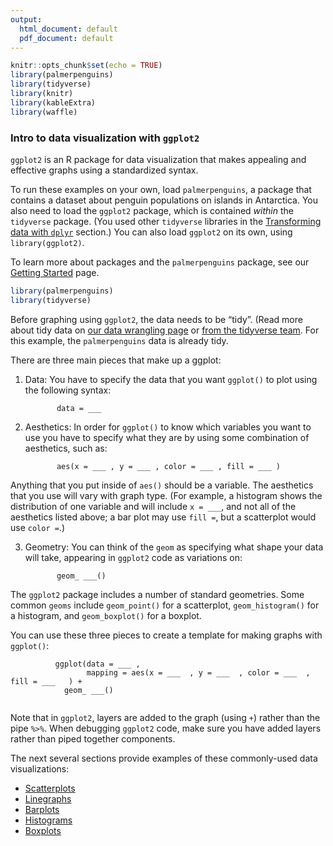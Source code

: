 ```yaml
---
output:
  html_document: default
  pdf_document: default
---
```


```r
knitr::opts_chunk$set(echo = TRUE)
library(palmerpenguins)
library(tidyverse)
library(knitr)
library(kableExtra)
library(waffle)
```

### Intro to data visualization with `ggplot2`

`ggplot2` is an R package for data visualization that makes appealing and effective graphs using a standardized syntax.

To run these examples on your own, load `palmerpenguins`, a package that contains a dataset about penguin populations on islands in Antarctica. You also need to load the `ggplot2` package, which is contained _within_ the `tidyverse` package. (You used other `tidyverse` libraries in the [Transforming data with `dplyr`](link) section.) You can also load `ggplot2` on its own, using `library(ggplot2)`.

To learn more about packages and the `palmerpenguins` package, see our [Getting Started](LINK-HERE) page.

```r
library(palmerpenguins)
library(tidyverse)
```

Before graphing using `ggplot2`, the data needs to be "tidy". (Read more about tidy data on [our data wrangling page](LINK-HERE) or [from the tidyverse team](https://cran.r-project.org/web/packages/tidyr/vignettes/tidy-data.html). For this example, the `palmerpenguins` data is already tidy.

There are three main pieces that make up a ggplot:

1. Data: You have to specify the data that you want `ggplot()` to plot using the following syntax: 
      
              data = ___

2. Aesthetics: In order for `ggplot()` to know which variables you want to use you have to specify what they are by using some combination of aesthetics, such as:

              aes(x = ___ , y = ___ , color = ___ , fill = ___ )

Anything that you put inside of `aes()` should be a variable. The aesthetics that you use will vary with graph type. (For example, a histogram shows the distribution of one variable and will include `x = ___ `, and not all of the aesthetics listed above; a bar plot may use `fill = `, but a scatterplot would use `color = `.)

3. Geometry: You can think of the `geom` as specifying what shape your data will take, appearing in `ggplot2` code as variations on:

              geom_ ___()

The `ggplot2` package includes a number of standard geometries. Some common `geoms` include `geom_point()` for a scatterplot, `geom_histogram()` for a histogram, and `geom_boxplot()` for a boxplot. 

You can use these three pieces to create a template for making graphs with `ggplot()`:

              ggplot(data = ___ ,
                     mapping = aes(x = ___  , y = ___  , color = ___  , fill = ___   ) +
                geom_ ___()
          
Note that in `ggplot2`, layers are added to the graph (using `+`) rather than the pipe `%>%`. When debugging `ggplot2` code, make sure you have added layers rather than piped together components.

The next several sections provide examples of these commonly-used data visualizations:

  - [Scatterplots](INTERNAL-LINK)
  - [Linegraphs](INTERNAL-LINK)
  - [Barplots](INTERNAL-LINK)
  - [Histograms](INTERNAL-LINK)
  - [Boxplots](INTERNAL-LINK)